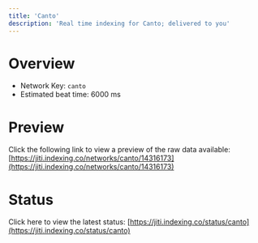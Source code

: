 ```yaml
---
title: 'Canto'
description: 'Real time indexing for Canto; delivered to you'
---
```


# Overview
- Network Key: `canto`
- Estimated beat time: 6000 ms

# Preview
Click the following link to view a preview of the raw data available: [https://jiti.indexing.co/networks/canto/14316173](https://jiti.indexing.co/networks/canto/14316173)

# Status
Click here to view the latest status: [https://jiti.indexing.co/status/canto](https://jiti.indexing.co/status/canto)
